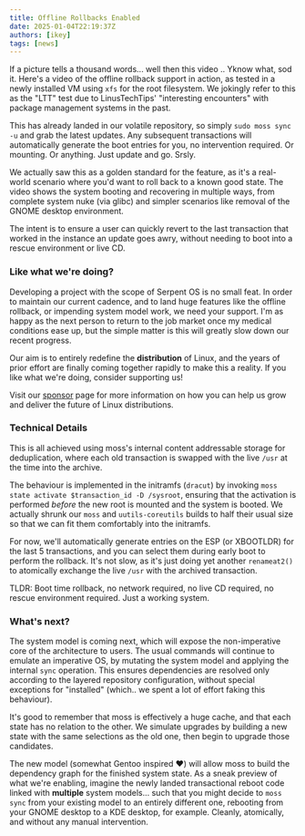 ```yaml
---
title: Offline Rollbacks Enabled
date: 2025-01-04T22:19:37Z
authors: [ikey]
tags: [news]
---
```


If a picture tells a thousand words... well then this video .. Yknow what, sod it.
Here's a video of the offline rollback support in action, as tested in a newly installed
VM using `xfs` for the root filesystem. We jokingly refer to this as the "LTT" test due
to LinusTechTips' "interesting encounters" with package management systems in the past.

This has already landed in our volatile repository, so simply `sudo moss sync -u` and grab
the latest updates. Any subsequent transactions will automatically generate the boot entries
for you, no intervention required. Or mounting. Or anything. Just update and go. Srsly.

<YouTube title="Offline Rollbacks" videoId="qkErsc4CA24"/>

We actually saw this as a golden standard for the feature, as it's a real-world scenario
where you'd want to roll back to a known good state. The video shows the system booting
and recovering in multiple ways, from complete system nuke (via glibc) and simpler scenarios
like removal of the GNOME desktop environment.

The intent is to ensure a user can quickly revert to the last transaction that worked in the
instance an update goes awry, without needing to boot into a rescue environment or live CD.

<more></more>

### Like what we're doing?

Developing a project with the scope of Serpent OS is no small feat. In order to maintain our
current cadence, and to land huge features like the offline rollback, or impending system
model work, we need your support. I'm as happy as the next person to return to the job market
once my medical conditions ease up, but the simple matter is this will greatly slow down our
recent progress.

Our aim is to entirely redefine the **distribution** of Linux, and the years of prior effort
are finally coming together rapidly to make this a reality. If you like what we're doing,
consider supporting us!

<Kofi/>

Visit our [sponsor](/sponsor) page for more information on how you can help us grow and deliver
the future of Linux distributions.

### Technical Details

This is all achieved using moss's internal content addressable storage for deduplication,
where each old transaction is swapped with the live `/usr` at the time into the archive.

The behaviour is implemented in the initramfs (`dracut`) by invoking `moss state activate $transaction_id -D /sysroot`,
ensuring that the activation is performed *before* the new root is mounted and the system is booted.
We actually shrunk our `moss` and `uutils-coreutils` builds to half their usual size so that we can
fit them comfortably into the initramfs.

For now, we'll automatically generate entries on the ESP (or XBOOTLDR) for the last 5 transactions, and you
can select them during early boot to perform the rollback. It's not slow, as it's just doing yet another
`renameat2()` to atomically exchange the live `/usr` with the archived transaction.

TLDR: Boot time rollback, no network required, no live CD required, no rescue environment required. Just a working system.

### What's next?

The system model is coming next, which will expose the non-imperative core of the architecture to users.
The usual commands will continue to emulate an imperative OS, by mutating the system model and applying
the internal `sync` operation. This ensures dependencies are resolved only according to the layered repository
configuration, without special exceptions for "installed" (which.. we spent a lot of effort faking this behaviour).

It's good to remember that moss is effectively a huge cache, and that each state has no relation to the other. We
simulate upgrades by building a new state with the same selections as the old one, then begin to upgrade those candidates.

The new model (somewhat Gentoo inspired ❤️) will allow moss to build the dependency graph for the finished system state.
As a sneak preview of what we're enabling, imagine the newly landed transactional reboot code linked with **multiple**
system models... such that you might decide to `moss sync` from your existing model to an entirely different one, rebooting
from your GNOME desktop to a KDE desktop, for example. Cleanly, atomically, and without any manual intervention.
